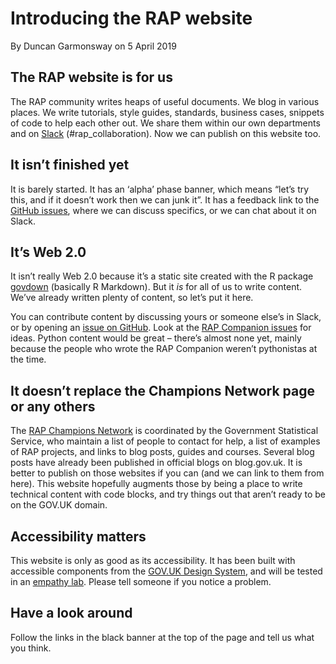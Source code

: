# Introducing the RAP website

By Duncan Garmonsway on 5 April 2019

## The RAP website is for us

The RAP community writes heaps of useful documents.  We blog in various places.
We write tutorials, style guides, standards, business cases, snippets of code to
help each other out.  We share them within our own departments and on
[Slack](https://govdatascience.slack.com/messages/C6H22U3H9/)
(#rap_collaboration).  Now we can publish on this website too.

## It isn't finished yet

It is barely started.  It has an 'alpha' phase banner, which means "let's try
this, and if it doesn't work then we can junk it".  It has a feedback link to
the [GitHub issues](https://github.com/ukgovdatascience/rap-website/issues),
where we can discuss specifics, or we can chat about it on Slack.

## It's Web 2.0

It isn't really Web 2.0 because it's a static site created with the R package
[govdown](https://ukgovdatascience.github.io/govdown/) (basically R Markdown).
But it *is* for all of us to write content.  We've already written plenty of
content, so let's put it here.

You can contribute content by discussing yours or someone else's in Slack, or by
opening an [issue on
GitHub](https://github.com/ukgovdatascience/rap-website/issues).  Look at the
[RAP Companion issues](https://github.com/ukgovdatascience/rap_companion/issues)
for ideas.  Python content would be great -- there's almost none yet, mainly
because the people who wrote the RAP Companion weren't pythonistas at the time.

## It doesn't replace the Champions Network page or any others

The [RAP Champions
Network](https://gss.civilservice.gov.uk/about-us/champion-networks/reproducible-analytical-pipeline-rap-champions)
is coordinated by the Government Statistical Service, who maintain a list of
people to contact for help, a list of examples of RAP projects, and links to
blog posts, guides and courses.  Several blog posts have already been published
in official blogs on blog.gov.uk.  It is better to publish on those websites if
you can (and we can link to them from here).  This website hopefully augments
those by being a place to write technical content with code blocks, and try
things out that aren't ready to be on the GOV.UK domain.

## Accessibility matters

This website is only as good as its accessibility.  It has been built with
accessible components from the [GOV.UK Design
System](https://design-system.service.gov.uk/), and will be tested in an
[empathy
lab](https://gds.blog.gov.uk/2018/06/20/creating-the-uk-governments-accessibility-empathy-lab/).  Please tell someone if you notice a problem.

## Have a look around

Follow the links in the black banner at the top of the page and tell us what you
think.

